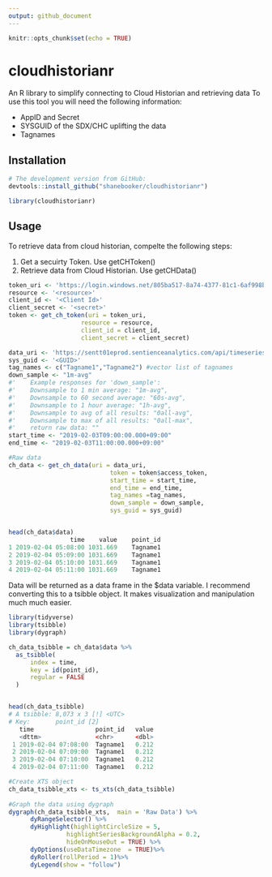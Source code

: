 ```yaml
---
output: github_document
---
```


```r
knitr::opts_chunk$set(echo = TRUE)
```

# cloudhistorianr

An R library to simplify connecting to Cloud Historian and retrieving data
To use this tool you will need the following information:
    
* AppID and Secret
* SYSGUID of the SDX/CHC uplifting the data
* Tagnames

## Installation

```r
# The development version from GitHub:
devtools::install_github("shanebooker/cloudhistorianr")

library(cloudhistorianr)
```

## Usage 

To retrieve data from cloud historian, compelte the following steps:

1. Get a secuirty Token. Use getCHToken()
2. Retrieve data from Cloud Historian. Use getCHData()

```r
token_uri <- 'https://login.windows.net/805ba517-8a74-4377-81c1-6af998bc4709/oauth2/token'
resource <- '<resource>'
client_id <- '<Client Id>'
client_secret <- '<secret>'
token <- get_ch_token(uri = token_uri, 
                    resource = resource, 
                    client_id = client_id, 
                    client_secret = client_secret)

data_uri <- 'https://sentt01eprod.sentienceanalytics.com/api/timeseries/values/summary'
sys_guid <- '<GUID>'
tag_names <- c("Tagname1","Tagname2") #vector list of tagnames 
down_sample <- "1m-avg" 
#'    Example responses for 'down_sample':
#'    Downsample to 1 min average: "1m-avg",
#'    Downsample to 60 second average: "60s-avg",
#'    Downsample to 1 hour average: "1h-avg",
#'    Downsample to avg of all results: "0all-avg",
#'    Downsample to max of all results: "0all-max",
#'    return raw data: ""
start_time <- "2019-02-03T09:00:00.000+09:00" 
end_time <- "2019-02-03T11:00:00.000+09:00"

#Raw data
ch_data <- get_ch_data(uri = data_uri, 
                            token = token$access_token, 
                            start_time = start_time, 
                            end_time = end_time, 
                            tag_names =tag_names, 
                            down_sample = down_sample,
                            sys_guid = sys_guid)


head(ch_data$data)
                 time    value    point_id
1 2019-02-04 05:08:00 1031.669    Tagname1
2 2019-02-04 05:09:00 1031.669    Tagname1
3 2019-02-04 05:10:00 1031.669    Tagname1
4 2019-02-04 05:11:00 1031.669    Tagname1
```

Data will be returned as a data frame in the $data variable. I recommend converting this to a tsibble object. It makes visualization and manipulation much much easier.

```r
library(tidyverse)
library(tsibble)
library(dygraph)

ch_data_tsibble = ch_data$data %>%
  as_tsibble(
      index = time,
      key = id(point_id),
      regular = FALSE
  )


head(ch_data_tsibble)
# A tsibble: 8,073 x 3 [!] <UTC>
# Key:       point_id [2]
   time                 point_id   value
   <dttm>               <chr>      <dbl>
 1 2019-02-04 07:08:00  Tagname1   0.212
 2 2019-02-04 07:09:00  Tagname1   0.212
 3 2019-02-04 07:10:00  Tagname1   0.212
 4 2019-02-04 07:11:00  Tagname1   0.212 

#Create XTS object
ch_data_tsibble_xts <- ts_xts(ch_data_tsibble)
 
#Graph the data using dygraph
dygraph(ch_data_tsibble_xts,  main = 'Raw Data') %>% 
      dyRangeSelector() %>%
      dyHighlight(highlightCircleSize = 5, 
                highlightSeriesBackgroundAlpha = 0.2,
                hideOnMouseOut = TRUE) %>%
      dyOptions(useDataTimezone  = TRUE)%>% 
      dyRoller(rollPeriod = 1)%>%
      dyLegend(show = "follow") 

```




